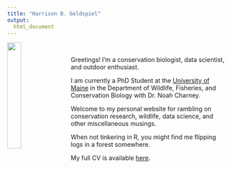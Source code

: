 ```yaml
---
title: "Harrison B. Goldspiel"
output:
  html_document
---
```


<img src="images/harrison_main2.jpg" style="width:25%; margin-right: 20px" align="left">
\ 
\ 

Greetings! I'm a conservation biologist, data scientist, and outdoor enthusiast. 

I am currently a PhD Student at the [University of Maine](https://www.umaine.edu) in the Department of Wildlife, Fisheries, and Conservation Biology with Dr. Noah Charney.

Welcome to my personal website for rambling on conservation research, wildlife, data science, and other miscellaneous musings.

When not tinkering in R, you might find me flipping logs in a forest somewhere.

My full CV is available [here](docs/Goldspiel_Harrison_CV_August2021.pdf).